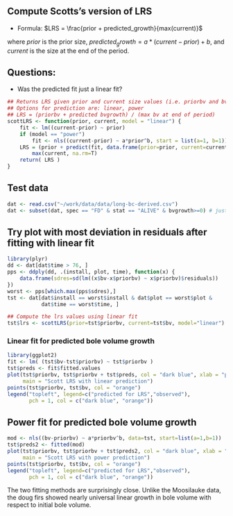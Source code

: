 ## Compute Scotts's version of LRS
* Formula:
$LRS = \frac{prior + predicted_growth}{max(current)}$

where $prior$ is the prior size, $predicted_growth = a * (current-prior) + b$, and $current$ is the size at the end of the period.

## Questions:
* Was the predicted fit just a linear fit?


```r

## Returns LRS given prior and current size values (i.e. priorbv and bv)
## Options for prediction are: linear, power
## LRS = (priorbv + predicted bvgrowth) / (max bv at end of period)
scottLRS <- function(prior, current, model = "linear") {
    fit <- lm((current-prior) ~ prior)
    if (model == "power")
        fit <- nls((current-prior) ~ a*prior^b, start = list(a=1, b=1))
    LRS = (prior + predict(fit, data.frame(prior=prior, current=current))) /
        max(current, na.rm=T)
    return( LRS )
}


```

## Test data
```r

dat <- read.csv("~/work/data/data/long-bc-derived.csv")
dat <- subset(dat, spec == "FD" & stat == "ALIVE" & bvgrowth>=0) # just firs that were alive and grew

```

## Try plot with most deviation in residuals after fitting with linear fit
```r

library(plyr)
dd <- dat[dat$time > 76, ]
pps <- ddply(dd, .(install, plot, time), function(x) {
    data.frame(sdres=sd(lm((x$bv-x$priorbv) ~ x$priorbv)$residuals))
})
worst <- pps[which.max(pps$sdres),]
tst <- dat[dat$install == worst$install & dat$plot == worst$plot &
           dat$time == worst$time, ]

## Compute the lrs values using linear fit
tst$lrs <- scottLRS(prior=tst$priorbv, current=tst$bv, model="linear")


```

### Linear fit for predicted bole volume growth
```r
library(ggplot2)
fit <- lm( (tst$bv-tst$priorbv) ~ tst$priorbv )
tst$preds <- fit$fitted.values
plot(tst$priorbv, tst$priorbv + tst$preds, col = "dark blue", xlab = "prior bv", ylab= "bv",
     main = "Scott LRS with linear prediction")
points(tst$priorbv, tst$bv, col = "orange")
legend("topleft", legend=c("predicted for LRS","observed"),
       pch = 1, col = c("dark blue", "orange"))

```

## Power fit for predicted bole volume growth
```r
mod <- nls((bv-priorbv) ~ a*priorbv^b, data=tst, start=list(a=1,b=1))
tst$preds2 <- fitted(mod)
plot(tst$priorbv, tst$priorbv + tst$preds2, col = "dark blue", xlab = "prior bv", ylab= "bv",
     main = "Scott LRS with power prediction")
points(tst$priorbv, tst$bv, col = "orange")
legend("topleft", legend=c("predicted for LRS","observed"),
       pch = 1, col = c("dark blue", "orange"))


```

The two fitting methods are surprisingly close.  Unlike the Moosilauke data, the doug firs showed nearly universal linear growth in bole volume with respect to initial bole volume.
